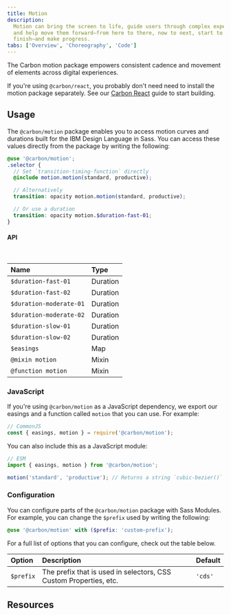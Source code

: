 ```yaml
---
title: Motion
description:
  Motion can bring the screen to life, guide users through complex experiences,
  and help move them forward—from here to there, now to next, start to
  finish—and make progress.
tabs: ['Overview', 'Choreography', 'Code']
---
```


<PageDescription>

The Carbon motion package empowers consistent cadence and movement of elements
across digital experiences.

</PageDescription>

<InlineNotification>

If you're using `@carbon/react`, you probably don't need need to install the
motion package separately. See our [Carbon React](/developing/frameworks/react/)
guide to start building.

</InlineNotification>

## Usage

The `@carbon/motion` package enables you to access motion curves and durations
built for the IBM Design Language in Sass. You can access these values directly
from the package by writing the following:

```scss
@use '@carbon/motion';
.selector {
  // Set `transition-timing-function` directly
  @include motion.motion(standard, productive);

  // Alternatively
  transition: opacity motion.motion(standard, productive);

  // Or use a duration
  transition: opacity motion.$duration-fast-01;
}
```

#### API

<br />

| Name                    | Type     |
| :---------------------- | :------- |
| `$duration-fast-01`     | Duration |
| `$duration-fast-02`     | Duration |
| `$duration-moderate-01` | Duration |
| `$duration-moderate-02` | Duration |
| `$duration-slow-01`     | Duration |
| `$duration-slow-02`     | Duration |
| `$easings`              | Map      |
| `@mixin motion`         | Mixin    |
| `@function motion`      | Mixin    |

### JavaScript

If you're using `@carbon/motion` as a JavaScript dependency, we export our
easings and a function called `motion` that you can use. For example:

```js
// CommonJS
const { easings, motion } = require('@carbon/motion');
```

You can also include this as a JavaScript module:

```js
// ESM
import { easings, motion } from '@carbon/motion';

motion('standard', 'productive'); // Returns a string `cubic-bezier()` function
```

### Configuration

You can configure parts of the `@carbon/motion` package with Sass Modules. For
example, you can change the `$prefix` used by writing the following:

```scss
@use '@carbon/motion' with ($prefix: 'custom-prefix');
```

For a full list of options that you can configure, check out the table below.

| Option    | Description                                                       | Default |
| :-------- | :---------------------------------------------------------------- | :------ |
| `$prefix` | The prefix that is used in selectors, CSS Custom Properties, etc. | `'cds'` |

## Resources

<Row className="resource-card-group">
  <Column colMd={4} colLg={4} noGutterSm>
    <ResourceCard
      subTitle="IBM motion generator"
      href="https://ibm.github.io/motion/"
    >

<MdxIcon name="bee" />

  </ResourceCard>
  </Column>
</Row>
